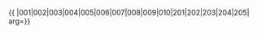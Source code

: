 {{ {{{1|PRC admin/showlist}}}
|001|002|003|004|005|006|007|008|009|010|201|202|203|204|205|
arg={{{arg|}}}}}